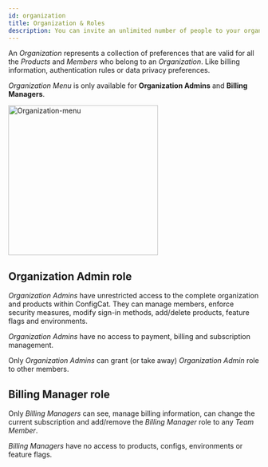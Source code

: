 ```yaml
---
id: organization
title: Organization & Roles
description: You can invite an unlimited number of people to your organization in ConfigCat. Learn how to manage your organization and its roles.
---
```


An _Organization_ represents a collection of preferences that are valid for all the _Products_ and _Members_ who belong to
an _Organization_. Like billing information, authentication rules or data privacy preferences.

_Organization Menu_ is only available for **Organization Admins** and **Billing Managers**.

<img src="/docs/assets/organization-menu.png" alt="Organization-menu" width="300" decoding="async" loading="lazy"/>

## Organization Admin role

_Organization Admins_ have unrestricted access to the complete organization and products within ConfigCat.
They can manage members, enforce security measures, modify sign-in methods, add/delete products, feature flags and environments.

_Organization Admins_ have no access to payment, billing and subscription management.

Only _Organization Admins_ can grant (or take away) _Organization Admin_ role to other members.

## Billing Manager role

Only _Billing Managers_ can see, manage billing information, can change the current subscription and add/remove
the _Billing Manager_ role to any _Team Member_.

_Billing Managers_ have no access to products, configs, environments or feature flags.
